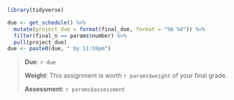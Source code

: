 ```r
library(tidyverse)

due <- get_schedule() %>%
  mutate(project_due = format(final_due, format = "%b %d")) %>%
  filter(final_n == params$number) %>%
  pull(project_due)
due <- paste0(due, " by 11:59pm")
```

> **Due**: `r due`
>
> **Weight**: This assignment is worth `r params$weight` of your final grade.
>
> **Assessment**: `r params$assessment`

